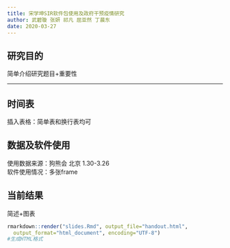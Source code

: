 ```yaml
---
title: 宋学坤SIR软件包使用及政府干预疫情研究
author: 武碧璇 张妍 祁凡 屈亚然 丁晨东
date: 2020-03-27
---
```





## 研究目的 

简单介绍研究题目+重要性

---

## 时间表

插入表格：简单表和换行表均可


## 数据及软件使用

使用数据来源：狗熊会 北京 1.30-3.26  
软件使用情况：多张frame

## 当前结果

简述+图表






```r
rmarkdown::render("slides.Rmd", output_file="handout.html", 
  output_format="html_document", encoding="UTF-8")
#生成HTML格式
```



